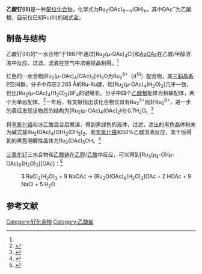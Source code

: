 {{Chembox
| Name = 
| NameEn = 
| ImageFile = 
|  ImageSize = 
|  ImageAlt = 
| IUPACName = 
| IUPACNameZh = 
| OtherNames = 
| Section1 = {{Chembox Identifiers
|   CASNo = 72196-32-8
|   CASNo_Ref = {{cascite|correct|CAS}}
|   PubChem = 
|   SMILES =  }}
| Section2 = {{Chembox Properties
|   Formula = 
|   MolarMass = 
|   Appearance = 绿色至黑色固体（碱式盐）
|   Density = 
|   MeltingPt = 
|   BoilingPt = 
|   SolubleOther = 可溶于醇 }}
| Section3 = {{Chembox Hazards
|   MainHazards = 
|   FlashPt = 
|   Autoignition =  }}
}}
'''乙酸钌(III)'''是一种[[配位化合物|配位化合物]]，化学式为Ru<sub>2</sub>(OAc)<sub>6－n</sub>(OH)<sub>n</sub>，其中OAc<sup>−</sup>为乙酸根，目前仅已知Ru(III)的碱式盐。

==制备与结构==
乙酸钌(III)的“一水合物”于1987年通过[Ru<sub>2</sub>(μ-OAc)<sub>4</sub>Cl]和[[乙酸银|AgOAc]]在乙酸/甲醇溶液中反应、过滤、滤液在空气中浓缩结晶制得。<ref name=Drew />

红色的一水合物[Ru<sub>2</sub>(μ-OAc)<sub>4</sub>(OAc)<sub>2</sub>]·H<sub>2</sub>O为Ru<sub>2</sub><sup>6+</sup>（d<sup>10</sup>）配合物，属[[三斜晶系|三斜晶系]]P{{overline|1}}空间群，分子中存在2.265 Å的Ru-Ru键，和[Ru<sub>2</sub>(μ-OAc)<sub>4</sub>(H<sub>2</sub>O)<sub>2</sub>]几乎一致，但比[Ru<sub>2</sub>(μ-OAc)<sub>4</sub>(H<sub>2</sub>O)<sub>2</sub>]BF<sub>4</sub>的键略长。分子中四个[[乙酸盐|乙酸根]]配体为桥联配体，两个为单齿配体。<ref name=Drew>{{cite journal|journal=J. Chem. Soc., Chem. Commun.|issue=18|language=en|issn=0022-4936|date=1987|pages=1385–1387|doi=10.1039/C39870001385|url=http://xlink.rsc.org/?DOI=C39870001385|title=The first hexacarboxylato diruthenium( III ) complex. Synthesis, X-ray crystal structure, and properties of tetra-µ-acetato-diacetatodiruthenium( III ) monohydrate|accessdate=2021-01-15|author=Michael G. B. Drew, Paula Higgins, G. Malachy McCann}}</ref>一年后，有文献指出该化合物仅具有Ru<sub>2</sub><sup>5+</sup>而非Ru<sub>2</sub><sup>6+</sup>，进一步的表征发现该物质的结构为[Ru<sub>2</sub>(μ-OAc)<sub>4</sub>(OAc)<sub>2</sub>H]·0.7H<sub>2</sub>O。<ref>{{cite journal|journal=Inorganic Chemistry|volume=27|issue=24|language=en|issn=0020-1669|date=1988-11|pages=4368–4372|doi=10.1021/ic00297a008|url=https://pubs.acs.org/doi/abs/10.1021/ic00297a008|title=Oxidation states available to the dirutheniumn+ core in tetracarboxylato-bridged species|accessdate=2021-01-15|author=F. Albert Cotton, Marek Matusz, Bianxiao Zhong}}</ref>

将[[氢氧化铬|氢氧化铬]]和冰乙酸混合后煮沸，得到黑绿色的液体，过滤，滤出的黑色晶体粉末为碱式盐Ru<sub>2</sub>(OAc)<sub>4</sub>(OH)<sub>2</sub>(OH<sub>2</sub>)<sub>2</sub>。若[[氢氧化铬|氢氧化铬]]和50%乙酸溶液反应，蒸干后得到的黑色潮解性晶体为Ru<sub>2</sub>(OAc)<sub>5</sub>OH。<ref>{{cite journal|journal=J. Chem. Soc.|volume=0|issue=0|language=en|issn=0368-1769|date=1930|pages=1247–1249|doi=10.1039/JR9300001247|url=http://xlink.rsc.org/?DOI=JR9300001247|title=CLX.—The acetates of ruthenium|accessdate=2021-01-15|author=Alfred William Mond}}</ref>

[[三氯化钌|三氯化钌]]三水合物和[[乙酸钠|乙酸钠]]在[[乙醇|乙醇]]/[[乙酸|乙酸]]中反应，可以得到[Ru<sub>3</sub>(μ<sub>3</sub>-O)(μ-OAc)<sub>6</sub>(H<sub>2</sub>O)<sub>3</sub>][OAc]：<ref>{{cite book|location=Hoboken, NJ, USA|isbn=9780470651568|publisher=John Wiley & Sons, Inc.|date=2010-09-07|pages=148–163|url=http://doi.wiley.com/10.1002/9780470651568.ch8|title=Ruthenium Complexes|accessdate=2021-01-15|editor=Thomas B. Rauchfuss|doi=10.1002/9780470651568.ch8}}</ref>
: 3 RuCl<sub>3</sub>(H<sub>2</sub>O)<sub>3</sub> + 9 NaOAc → [Ru<sub>3</sub>O(OAc)<sub>6</sub>(H<sub>2</sub>O)<sub>3</sub>]OAc + 2 HOAc + 9 NaCl + 5 H<sub>2</sub>O
==参考文献==
{{reflist}}

{{钌化合物}}
{{乙酸盐}}

[[Category:钌化合物|Category:钌化合物]]
[[Category:乙酸盐|Category:乙酸盐]]